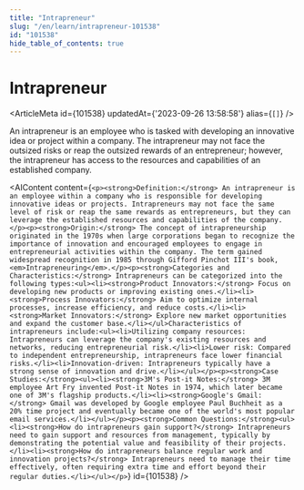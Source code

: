 ```yaml
---
title: "Intrapreneur"
slug: "/en/learn/intrapreneur-101538"
id: "101538"
hide_table_of_contents: true
---
```



# Intrapreneur

<ArticleMeta id={101538} updatedAt={'2023-09-26 13:58:58'} alias={`[]`} />
<div className='border-solid border-b border-t-0 my-4 border-[var(--ifm-color-gray-300)]' />

An intrapreneur is an employee who is tasked with developing an innovative idea or project within a company. The intrapreneur may not face the outsized risks or reap the outsized rewards of an entrepreneur; however, the intrapreneur has access to the resources and capabilities of an established company.

<AIContent content={`<p><strong>Definition:</strong> An intrapreneur is an employee within a company who is responsible for developing innovative ideas or projects. Intrapreneurs may not face the same level of risk or reap the same rewards as entrepreneurs, but they can leverage the established resources and capabilities of the company.</p><p><strong>Origin:</strong> The concept of intrapreneurship originated in the 1970s when large corporations began to recognize the importance of innovation and encouraged employees to engage in entrepreneurial activities within the company. The term gained widespread recognition in 1985 through Gifford Pinchot III's book, <em>Intrapreneuring</em>.</p><p><strong>Categories and Characteristics:</strong> Intrapreneurs can be categorized into the following types:<ul><li><strong>Product Innovators:</strong> Focus on developing new products or improving existing ones.</li><li><strong>Process Innovators:</strong> Aim to optimize internal processes, increase efficiency, and reduce costs.</li><li><strong>Market Innovators:</strong> Explore new market opportunities and expand the customer base.</li></ul>Characteristics of intrapreneurs include:<ul><li>Utilizing company resources: Intrapreneurs can leverage the company's existing resources and networks, reducing entrepreneurial risk.</li><li>Lower risk: Compared to independent entrepreneurship, intrapreneurs face lower financial risks.</li><li>Innovation-driven: Intrapreneurs typically have a strong sense of innovation and drive.</li></ul></p><p><strong>Case Studies:</strong><ul><li><strong>3M's Post-it Notes:</strong> 3M employee Art Fry invented Post-it Notes in 1974, which later became one of 3M's flagship products.</li><li><strong>Google's Gmail:</strong> Gmail was developed by Google employee Paul Buchheit as a 20% time project and eventually became one of the world's most popular email services.</li></ul></p><p><strong>Common Questions:</strong><ul><li><strong>How do intrapreneurs gain support?</strong> Intrapreneurs need to gain support and resources from management, typically by demonstrating the potential value and feasibility of their projects.</li><li><strong>How do intrapreneurs balance regular work and innovation projects?</strong> Intrapreneurs need to manage their time effectively, often requiring extra time and effort beyond their regular duties.</li></ul></p>`} id={101538} />
